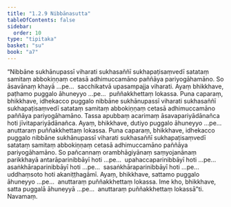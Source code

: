 ```yaml
---
title: "1.2.9 Nibbānasutta"
tableOfContents: false
sidebar:
  order: 10
type: "tipitaka"
basket: "su"
book: "a7"
---
```



<DynamicBreadcrumb />

<Division number="19" book="a7" bookNo="16" page="406">

<Paragraph number="86" book="a7">
“Nibbāne sukhānupassī viharati sukhasaññī sukhapaṭisaṃvedī satataṃ samitaṃ abbokiṇṇaṃ cetasā adhimuccamāno paññāya pariyogāhamāno. So āsavānaṃ khayā …pe…  sacchikatvā upasampajja viharati. Ayaṃ bhikkhave, paṭhamo puggalo āhuneyyo …pe…  puññakkhettaṃ lokassa.
</Paragraph>

<Paragraph number="87" book="a7">
Puna caparaṃ, bhikkhave, idhekacco puggalo nibbāne sukhānupassī viharati sukhasaññī sukhapaṭisaṃvedī satataṃ samitaṃ abbokiṇṇaṃ cetasā adhimuccamāno paññāya pariyogāhamāno. Tassa apubbaṃ acarimaṃ āsavapariyādānañca hoti jīvitapariyādānañca. Ayaṃ, bhikkhave, dutiyo puggalo āhuneyyo …pe…  anuttaraṃ puññakkhettaṃ lokassa.
</Paragraph>

<Paragraph number="88" book="a7">
Puna caparaṃ, bhikkhave, idhekacco puggalo nibbāne sukhānupassī viharati sukhasaññī sukhapaṭisaṃvedī satataṃ samitaṃ abbokiṇṇaṃ cetasā adhimuccamāno paññāya pariyogāhamāno. So pañcannaṃ orambhāgiyānaṃ saṃyojanānaṃ parikkhayā antarāparinibbāyī hoti …pe…  upahaccaparinibbāyī hoti …pe…  asaṅkhāraparinibbāyī hoti …pe…  sasaṅkhāraparinibbāyī hoti …pe…  uddhaṃsoto hoti akaniṭṭhagāmī. Ayaṃ, bhikkhave, sattamo puggalo āhuneyyo …pe…  anuttaraṃ puññakkhettaṃ lokassa. Ime kho, bhikkhave, satta puggalā āhuneyyā …pe…  anuttaraṃ puññakkhettaṃ lokassā”ti.

</Paragraph>
</Division>

<Paragraph number="89" type="center" book="a7">
Navamaṃ.
</Paragraph>